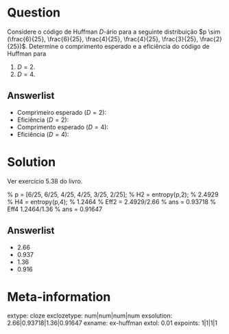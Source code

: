 Question
========
Considere o código de Huffman $D$-ário para a seguinte distribuição $p \sim (\frac{6}{25}, \frac{6}{25}, \frac{4}{25}, \frac{4}{25}, \frac{3}{25}, \frac{2}{25})$.
Determine o comprimento esperado e a eficiência do código de Huffman para 

1. $D=2$.
2. $D=4$.

Answerlist
---------------
* Comprimeiro esperado ($D=2$):
* Eficiência ($D=2$):
* Comprimento esperado ($D=4$):
* Eficiência ($D=4$):

Solution
========

Ver exercício 5.38 do livro.

% p = [6/25, 6/25, 4/25, 4/25, 3/25, 2/25];
% H2 = entropy(p,2); % 2.4929
% H4 = entropy(p,4); % 1.2464
% Eff2 = 2.4929/2.66
% ans =  0.93718
% Eff4 1.2464/1.36
% ans =  0.91647


Answerlist
---------------
* 2.66 
* 0.937
* 1.36 
* 0.916


Meta-information
================
extype: cloze
exclozetype: num|num|num|num
exsolution: 2.66|0.93718|1.36|0.91647
exname: ex-huffman
extol: 0.01
expoints: 1|1|1|1

